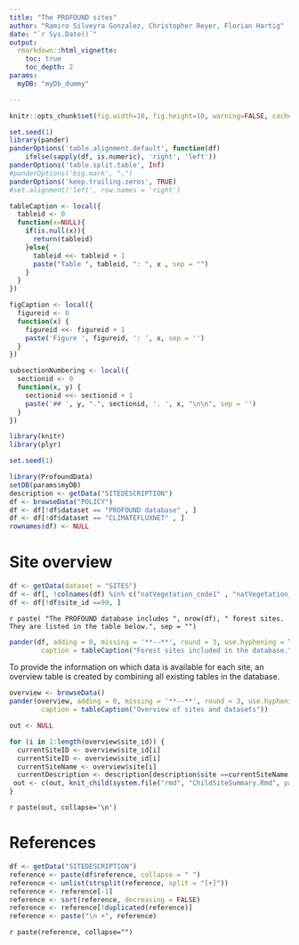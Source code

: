 ```yaml
---
title: "The PROFOUND sites"
author: "Ramiro Silveyra Gonzalez, Christopher Reyer, Florian Hartig"
date: "`r Sys.Date()`"
output: 
  rmarkdown::html_vignette:
    toc: true
    toc_depth: 2
params:
  myDB: "myDb_dummy"

--- 
```

  

```r
knitr::opts_chunk$set(fig.width=10, fig.height=10, warning=FALSE, cache = F)
```


```r
set.seed(1)
library(pander)
panderOptions('table.alignment.default', function(df)
    ifelse(sapply(df, is.numeric), 'right', 'left'))
panderOptions('table.split.table', Inf)
#panderOptions('big.mark', ",")
panderOptions('keep.trailing.zeros', TRUE)
#set.alignment('left', row.names = 'right')

tableCaption <- local({
  tableid <- 0
  function(x=NULL){
    if(is.null(x)){
      return(tableid)
    }else{
      tableid <<- tableid + 1
      paste("Table ", tableid, ": ", x , sep = "")  
    }
  }
})

figCaption <- local({
  figureid <- 0
  function(x) {
    figureid <<- figureid + 1
    paste('Figure ', figureid, ': ', x, sep = '')
  }
})

subsectionNumbering <- local({
  sectionid <- 0
  function(x, y) {
    sectionid <<- sectionid + 1
    paste('## ', y, ".", sectionid, '. ', x, "\n\n", sep = '')
  }
})

library(knitr)
library(plyr)

set.seed(1)


``` 


```r
library(ProfoundData)
setDB(params$myDB)
description <- getData("SITEDESCRIPTION")
df <- browseData("POLICY")
df <- df[!df$dataset == "PROFOUND database" , ]
df <- df[!df$dataset == "CLIMATEFLUXNET" , ]
rownames(df) <- NULL
``` 

# Site overview
```r
df <- getData(dataset = "SITES")
df <- df[, !colnames(df) %in% c("natVegetation_code1" ,	"natVegetation_code2" , "natVegetation_description")]
df <- df[!df$site_id ==99, ]
```

`r paste( "The PROFOUND database includes ", nrow(df), " forest sites. They are listed in the table below.", sep = "") `

```r
pander(df, adding = 0, missing = '**--**', round = 3, use.hyphening = TRUE, split.cells = 3, split.tables = 200,
        caption = tableCaption("Forest sites included in the database."))
```

To provide the information on which data is available for each site, an overview table is created by combining all existing tables in the database.

```r
overview <- browseData()
pander(overview, adding = 0, missing = '**--**', round = 3, use.hyphening = TRUE, split.cells = 3, split.tables =  Inf,
        caption = tableCaption("Overview of sites and datasets"))
```




```r
out <- NULL

for (i in 1:length(overview$site_id)) {
  currentSiteID <- overview$site_id[i]
  currentSiteID <- overview$site_id[i]
  currentSiteName <- overview$site[i]
  currentDescription <- description[description$site ==currentSiteName, ]$description
 out <- c(out, knit_child(system.file("rmd", "ChildSiteSummary.Rmd", package = "ProfoundData")))
}
```
`r paste(out, collapse='\n')`




# References

```r
df <- getData("SITEDESCRIPTION")
reference <- paste(df$reference, collapse = " ")
reference <- unlist(strsplit(reference, split = "[+]"))
reference <- reference[-1]
reference <- sort(reference, decreasing = FALSE)
reference <- reference[!duplicated(reference)]
reference <- paste("\n +", reference)
``` 
`r paste(reference, collapse="") `
